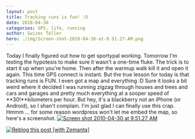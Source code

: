 ```yaml
---
layout: post
title: Tracking runs is fun! :D
date: 2010-04-30
categories: GPS, life, running
author: Swizec Teller
hero: ./img/Screen-shot-2010-04-30-at-9.51.27-AM.png
---
```


Today I finally figured out how to get sportypal working. Tomorrow I'm testing the hypotesis to make sure it wasn't a one-time fluke. The trick is to start it up when you're home. Then after the warmup walk kill it and open it again. This time GPS connect is instant. But the true lesson for today is that tracking runs is FUN. I even got a map and everything :D Sure it looks a bit weird where it decided I was running zigzag through houses and trees and cars and garages and pretty much everything at a sooper speed of **30!**kilometers per hour. But hey, it's a blackberry not an iPhone (or Android), so I shan't complain. I'm just glad I can finally use this crap. Hmmm ... for some reason wordpress won't let me embed the map, so here's a screenshot. [![](http://swizec.com/blog/wp-content/uploads/2010/04/Screen-shot-2010-04-30-at-9.51.27-AM.png "Screen shot 2010-04-30 at 9.51.27 AM")](./img/Screen-shot-2010-04-30-at-9.51.27-AM.png)

[![Reblog this post \[with Zemanta\]](http://img.zemanta.com/reblog_e.png?x-id=7512ac06-9c72-4184-92e8-eafed79ca5bd)](http://reblog.zemanta.com/zemified/7512ac06-9c72-4184-92e8-eafed79ca5bd/ "Reblog this post \[with Zemanta]")
